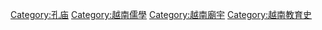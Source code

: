 {{Commons_category}}

[[Category:孔庙|Category:孔庙]]
[[Category:越南儒學|Category:越南儒學]]
[[Category:越南廟宇|Category:越南廟宇]]
[[Category:越南教育史|Category:越南教育史]]